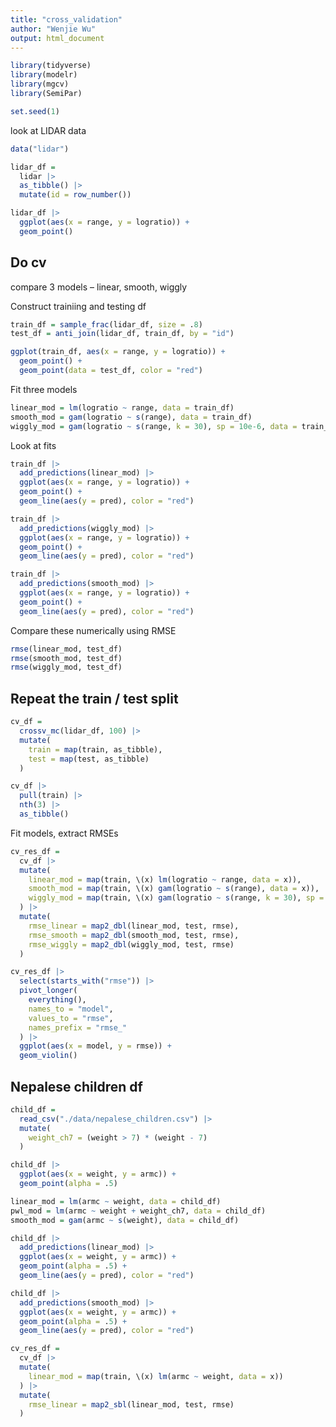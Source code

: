 ```yaml
---
title: "cross_validation"
author: "Wenjie Wu"
output: html_document
---
```


```r
library(tidyverse)
library(modelr)
library(mgcv)
library(SemiPar)

set.seed(1)
```

look at LIDAR data

```r
data("lidar")

lidar_df = 
  lidar |>
  as_tibble() |>
  mutate(id = row_number())
```

```r
lidar_df |>
  ggplot(aes(x = range, y = logratio)) + 
  geom_point()
```

## Do cv

compare 3 models -- linear, smooth, wiggly

Construct trainiing and testing df

```r
train_df = sample_frac(lidar_df, size = .8)
test_df = anti_join(lidar_df, train_df, by = "id")
```

```r
ggplot(train_df, aes(x = range, y = logratio)) +
  geom_point() +
  geom_point(data = test_df, color = "red")
```

Fit three models

```r
linear_mod = lm(logratio ~ range, data = train_df)
smooth_mod = gam(logratio ~ s(range), data = train_df)
wiggly_mod = gam(logratio ~ s(range, k = 30), sp = 10e-6, data = train_df)
```

Look at fits

```r
train_df |>
  add_predictions(linear_mod) |>
  ggplot(aes(x = range, y = logratio)) +
  geom_point() +
  geom_line(aes(y = pred), color = "red")

train_df |>
  add_predictions(wiggly_mod) |>
  ggplot(aes(x = range, y = logratio)) +
  geom_point() +
  geom_line(aes(y = pred), color = "red")

train_df |>
  add_predictions(smooth_mod) |>
  ggplot(aes(x = range, y = logratio)) +
  geom_point() +
  geom_line(aes(y = pred), color = "red")
```

Compare these numerically using RMSE

```r
rmse(linear_mod, test_df)
rmse(smooth_mod, test_df)
rmse(wiggly_mod, test_df)
```

## Repeat the train / test split

```r
cv_df = 
  crossv_mc(lidar_df, 100) |>
  mutate(
    train = map(train, as_tibble),
    test = map(test, as_tibble)
  )
```

```r
cv_df |>
  pull(train) |>
  nth(3) |>
  as_tibble()
```

Fit models, extract RMSEs

```r
cv_res_df = 
  cv_df |>
  mutate(
    linear_mod = map(train, \(x) lm(logratio ~ range, data = x)),
    smooth_mod = map(train, \(x) gam(logratio ~ s(range), data = x)),
    wiggly_mod = map(train, \(x) gam(logratio ~ s(range, k = 30), sp = 10e-6,data = x))
  ) |>
  mutate(
    rmse_linear = map2_dbl(linear_mod, test, rmse),
    rmse_smooth = map2_dbl(smooth_mod, test, rmse),
    rmse_wiggly = map2_dbl(wiggly_mod, test, rmse)
  )
```

```r
cv_res_df |>
  select(starts_with("rmse")) |>
  pivot_longer(
    everything(),
    names_to = "model",
    values_to = "rmse",
    names_prefix = "rmse_"
  ) |>
  ggplot(aes(x = model, y = rmse)) +
  geom_violin()
```

## Nepalese children df

```r
child_df = 
  read_csv("./data/nepalese_children.csv") |>
  mutate(
    weight_ch7 = (weight > 7) * (weight - 7)
  )
```

```r
child_df |>
  ggplot(aes(x = weight, y = armc)) +
  geom_point(alpha = .5)
```

```r
linear_mod = lm(armc ~ weight, data = child_df)
pwl_mod = lm(armc ~ weight + weight_ch7, data = child_df)
smooth_mod = gam(armc ~ s(weight), data = child_df)
```


```r
child_df |>
  add_predictions(linear_mod) |>
  ggplot(aes(x = weight, y = armc)) +
  geom_point(alpha = .5) +
  geom_line(aes(y = pred), color = "red")

child_df |>
  add_predictions(smooth_mod) |>
  ggplot(aes(x = weight, y = armc)) +
  geom_point(alpha = .5) +
  geom_line(aes(y = pred), color = "red")
```



```r
cv_res_df =
  cv_df |>
  mutate(
    linear_mod = map(train, \(x) lm(armc ~ weight, data = x))
  ) |>
  mutate(
    rmse_linear = map2_sbl(linear_mod, test, rmse)
  )
```

